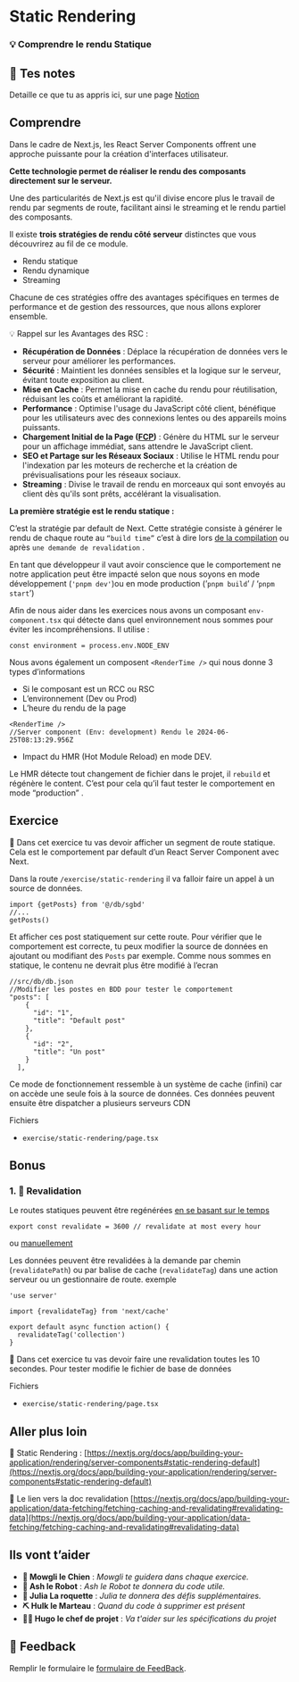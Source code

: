 # Static Rendering

### 💡 Comprendre le rendu Statique

## 📝 Tes notes

Detaille ce que tu as appris ici, sur une page [Notion](https://go.mikecodeur.com/course-notes-template)

## Comprendre

Dans le cadre de Next.js, les React Server Components offrent une approche puissante pour la création d'interfaces utilisateur.

**Cette technologie permet de réaliser le rendu des composants directement sur le serveur.**

Une des particularités de Next.js est qu'il divise encore plus le travail de rendu par segments de route, facilitant ainsi le streaming et le rendu partiel des composants.

Il existe **trois stratégies de rendu côté serveur** distinctes que vous découvrirez au fil de ce module.

- Rendu statique
- Rendu dynamique
- Streaming

Chacune de ces stratégies offre des avantages spécifiques en termes de performance et de gestion des ressources, que nous allons explorer ensemble.

<aside>
💡 Rappel sur les Avantages des RSC :

</aside>

- **Récupération de Données** : Déplace la récupération de données vers le serveur pour améliorer les performances.
- **Sécurité** : Maintient les données sensibles et la logique sur le serveur, évitant toute exposition au client.
- **Mise en Cache** : Permet la mise en cache du rendu pour réutilisation, réduisant les coûts et améliorant la rapidité.
- **Performance** : Optimise l'usage du JavaScript côté client, bénéfique pour les utilisateurs avec des connexions lentes ou des appareils moins puissants.
- **Chargement Initial de la Page ([FCP](https://web.dev/articles/fcp?hl=fr))** : Génère du HTML sur le serveur pour un affichage immédiat, sans attendre le JavaScript client.
- **SEO et Partage sur les Réseaux Sociaux** : Utilise le HTML rendu pour l'indexation par les moteurs de recherche et la création de prévisualisations pour les réseaux sociaux.
- **Streaming** : Divise le travail de rendu en morceaux qui sont envoyés au client dès qu'ils sont prêts, accélérant la visualisation.

**La première stratégie est le rendu statique :**

C’est la stratégie par default de Next. Cette stratégie consiste à générer le rendu de chaque route au `“build time”` c’est à dire lors [de la compilation](https://nextjs.org/docs/architecture/nextjs-compiler) ou après `une demande de revalidation` .

En tant que développeur il vaut avoir conscience que le comportement ne notre application peut être impacté selon que nous soyons en mode développement (`'pnpm dev'`)ou en mode production (’`pnpm build`’ / ‘`pnpm start`’)

Afin de nous aider dans les exercices nous avons un composant `env-component.tsx` qui détecte dans quel environnement nous sommes pour éviter les incompréhensions. Il utilise :

```tsx
const environment = process.env.NODE_ENV
```

Nous avons également un composent `<RenderTime />` qui nous donne 3 types d’informations

- Si le composant est un RCC ou RSC
- L’environnement (Dev ou Prod)
- L’heure du rendu de la page

```tsx
<RenderTime />
//Server component (Env: development) Rendu le 2024-06-25T08:13:29.956Z
```

- Impact du HMR (Hot Module Reload) en mode DEV.

Le HMR détecte tout changement de fichier dans le projet, il `rebuild` et régénère le content. C’est pour cela qu’il faut tester le comportement en mode “production” .

## Exercice

🐶 Dans cet exercice tu vas devoir afficher un segment de route statique. Cela est le comportement par default d’un React Server Component avec Next.

Dans la route `/exercise/static-rendering` il va falloir faire un appel à un source de données.

```tsx
import {getPosts} from '@/db/sgbd'
//...
getPosts()
```

Et afficher ces post statiquement sur cette route. Pour vérifier que le comportement est correcte, tu peux modifier la source de données en ajoutant ou modifiant des `Posts` par exemple. Comme nous sommes en statique, le contenu ne devrait plus être modifié à l’ecran

```tsx
//src/db/db.json
//Modifier les postes en BDD pour tester le comportement
"posts": [
    {
      "id": "1",
      "title": "Default post"
    },
    {
      "id": "2",
      "title": "Un post"
    }
  ],
```

Ce mode de fonctionnement ressemble à un système de cache (infini) car on accède une seule fois à la source de données. Ces données peuvent ensuite être dispatcher a plusieurs serveurs CDN

Fichiers

- `exercise/static-rendering/page.tsx`

## Bonus

### 1. 🚀 Revalidation

Le routes statiques peuvent être regénérées [en se basant sur le temps](https://nextjs.org/docs/app/building-your-application/data-fetching/fetching-caching-and-revalidating#revalidating-data)

```tsx
export const revalidate = 3600 // revalidate at most every hour
```

ou [manuellement](https://www.notion.so/1-Static-Rendering-b518ffb87d1241d9b7faa9984b54d1f9?pvs=21)

Les données peuvent être revalidées à la demande par chemin (`revalidatePath`) ou par balise de cache (`revalidateTag`) dans une action serveur ou un gestionnaire de route. exemple

```tsx
'use server'

import {revalidateTag} from 'next/cache'

export default async function action() {
  revalidateTag('collection')
}
```

**🐶** Dans cet exercice tu vas devoir faire une revalidation toutes les 10 secondes. Pour tester modifie le fichier de base de données

Fichiers

- `exercise/static-rendering/page.tsx`

###

## Aller plus loin

📑 Static Rendering : [https://nextjs.org/docs/app/building-your-application/rendering/server-components#static-rendering-default](https://nextjs.org/docs/app/building-your-application/rendering/server-components#static-rendering-default)

📑 Le lien vers la doc revalidation [https://nextjs.org/docs/app/building-your-application/data-fetching/fetching-caching-and-revalidating#revalidating-data](https://nextjs.org/docs/app/building-your-application/data-fetching/fetching-caching-and-revalidating#revalidating-data)

## Ils vont t’aider

- **🐶 Mowgli le Chien** : _Mowgli te guidera dans chaque exercice._
- **🤖 Ash le Robot** : _Ash le Robot te donnera du code utile._
- **🚀 Julia La roquette** : _Julia te donnera des défis supplémentaires._
- **⛏️ Hulk le Marteau** : _Quand du code à supprimer est présent_
- **👨‍✈️ Hugo le chef de projet** : _Va t'aider sur les spécifications du projet_

## 🐜 Feedback

Remplir le formulaire le [formulaire de FeedBack](https://go.mikecodeur.com/cours-next-avis?entry.1912869708=Next%20PRO&entry.1430994900=Rendering%20Avancée&entry.533578441=01%20Static%20Rendering).
